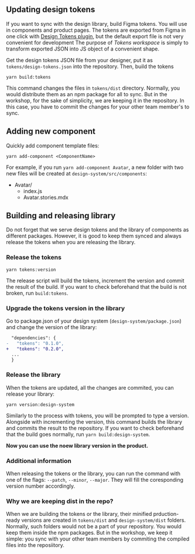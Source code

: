 



## Updating design tokens

If you want to sync with the design library, build Figma tokens.
You will use in components and product pages.
The tokens are exported from Figma in one click with
[Design Tokens plugin](https://github.com/lukasoppermann/design-tokens), but the default
export file is not very convenient for development
 The purpose of _Tokens workspace_ is simply to transform exported JSON into
 JS object of a convenient shape.

Get the design tokens JSON
file from your designer, put it as `tokens/design-tokens.json` into
the repository. Then, build the tokens

```
yarn build:tokens
```

This command changes the files in `tokens/dist` directory. Normally, you would
distribute them as an npm package for all to sync. But in the workshop, for
the sake of simplicity, we are keeping it in the repository. In this case, you
have to commit the changes for your other team member's to sync.



## Adding new component

Quickly add component template files:

```
yarn add-component <ComponentName>
```

For example, if you run `yarn add-component Avatar`, a new folder with two new files will be created at `design-system/src/components`:

- Avatar/
  - index.js
  - Avatar.stories.mdx



## Building and releasing library

Do not forget that we serve design tokens and the library of components as different
packages. However, it is good to keep them synced and always release the tokens when
you are releasing the library.

### Release the tokens

```
yarn tokens:version
```

The release script will build the tokens, increment the version and commit the
result of the build. If you want to check beforehand that the build is not broken,
run `build:tokens`.

### Upgrade the tokens version in the library

Go to package.json of your design system (`design-system/package.json`) and change the
version of the library:

```diff
  "dependencies": {
-   "tokens": "0.1.0", 
+   "tokens": "0.2.0",
  ...
  }

```

### Release the library

When the tokens are updated, all the changes are commited,
you can release your library:


```
yarn version:design-system
```

Similarly to the process with tokens, you will be prompted to type a version.
Alongside with incrementing the version, this command builds the library and
commits the result to the repository. If you want to check beforehand that the
build goes normally, run `yarn build:design-system`.

**Now you can use the noew library version in the product.**

### Additional information

When releasing the tokens or the library, you can run the command with one of
the flags: `--patch`, `--minor`, `--major`. They will fill the coresponding
version number accordingly.


### Why we are keeping dist in the repo?

When we are building the tokens or the library, their minified prduction-ready versions
are  created in `tokens/dist` and `design-system/dist` folders.
Normally, such folders would not be a part of your repository. You would keep them inside the
npm packages. But in the workshop, we keep it simple: you sync with your other
team members by commiting the compiled files into the reposiitory.

